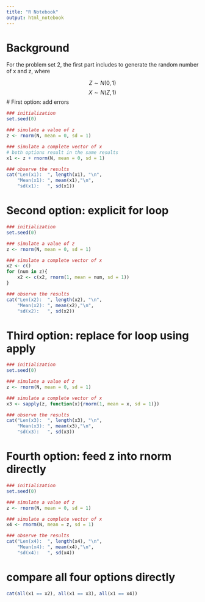 ```yaml
---
title: "R Notebook"
output: html_notebook
---
```


# Background
For the problem set 2, the first part includes to generate the random number of x and z, where

$$Z \sim N(0, 1)$$
$$X \sim N(Z, 1)$$
# First option: add errors
```r
### initialization
set.seed(0)

### simulate a value of z
z <- rnorm(N, mean = 0, sd = 1)

### simulate a complete vector of x
# both options result in the same results
x1 <- z + rnorm(N, mean = 0, sd = 1)                          

### observe the results
cat("Len(x1):  ", length(x1), "\n",
    "Mean(x1): ", mean(x1),"\n",
    "sd(x1):   ", sd(x1))
```


# Second option: explicit for loop
```r
### initialization
set.seed(0)

### simulate a value of z
z <- rnorm(N, mean = 0, sd = 1)

### simulate a complete vector of x
x2 <- c()
for (num in z){
    x2 <- c(x2, rnorm(1, mean = num, sd = 1))
}

### observe the results
cat("Len(x2):  ", length(x2), "\n",
    "Mean(x2): ", mean(x2),"\n",
    "sd(x2):   ", sd(x2))
```

# Third option: replace for loop using apply
```r
### initialization
set.seed(0)

### simulate a value of z
z <- rnorm(N, mean = 0, sd = 1)

### simulate a complete vector of x
x3 <- sapply(z, function(x){rnorm(1, mean = x, sd = 1)})

### observe the results
cat("Len(x3):  ", length(x3), "\n",
    "Mean(x3): ", mean(x3),"\n",
    "sd(x3):   ", sd(x3))
```

# Fourth option: feed z into rnorm directly
```r
### initialization
set.seed(0)

### simulate a value of z
z <- rnorm(N, mean = 0, sd = 1)

### simulate a complete vector of x
x4 <- rnorm(N, mean = z, sd = 1)

### observe the results
cat("Len(x4):  ", length(x4), "\n",
    "Mean(x4): ", mean(x4),"\n",
    "sd(x4):   ", sd(x4))
```


# compare all four options directly
```r
cat(all(x1 == x2), all(x1 == x3), all(x1 == x4))
```

